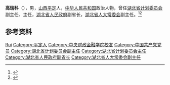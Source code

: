 '''高瑞科'''（{{bd|1943年|1月|}}），男，[[山西|山西]][[平定|平定]]人，[[中华人民共和国|中华人民共和国]]政治人物，曾任[[湖北省计划委员会|湖北省计划委员会]]副主任、主任，[[湖北省人民政府|湖北省人民政府]]副省长，[[湖北省人大常委会|湖北省人大常委会]]副主任。<ref>{{Cite book|title=中国社会团体大全 • 会长主席、理事长秘书长传略卷 第一册|author=黄汉江主编|publisher=中国国际广播出版社|year=1995|isbn=|location=|pages=}}</ref><ref>{{Cite book|title=中华人民共和国职官志|author=何虎生, 李耀东, 向常福主编|publisher=中国社会出版社|year=2003|isbn=9787800883934|location=北京|pages=}}</ref>

== 参考资料 ==
{{reflist}}

{{中国人物小作品}}

{{Authority control}}
{{DEFAULTSORT:Gao高}}
[[Category:高姓|Rui]]
[[Category:平定人|Category:平定人]]
[[Category:中央财政金融学院校友|Category:中央财政金融学院校友]]
[[Category:中国共产党党员|Category:中国共产党党员]]
[[Category:湖北省计划委员会副主任|Category:湖北省计划委员会副主任]]
[[Category:湖北省计划委员会主任|Category:湖北省计划委员会主任]]
[[Category:湖北省人民政府副省长|Category:湖北省人民政府副省长]]
[[Category:湖北省人大常委会副主任|Category:湖北省人大常委会副主任]]